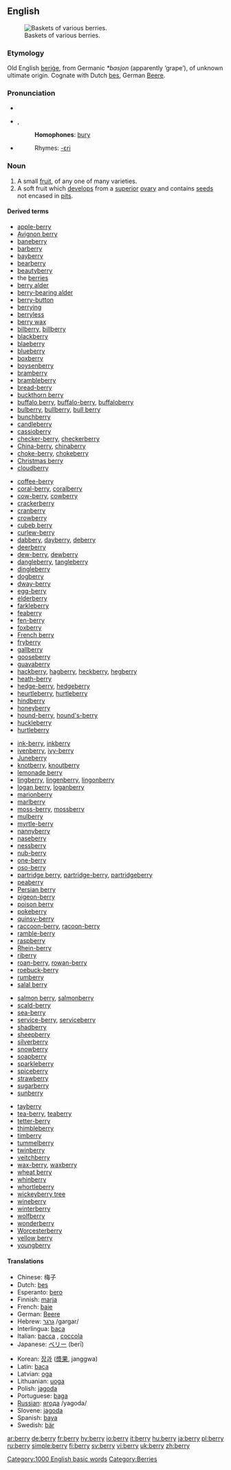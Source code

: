 ==English==
[[Image:Berries (USDA ARS).jpg|thumb|right|Baskets of various berries.]]

===Etymology===
Old English [[berige|beriġe]], from Germanic ''*basjon'' (apparently ‘grape’), of unknown ultimate origin.  Cognate with Dutch [[bes]], German [[Beere]].
 
===Pronunciation===
*{{IPA|/ˈbɛri/}}
*{{AHD|bĕ'ri}}, {{SAMPA|/"bEri/}}
*:'''Homophones''': [[bury]]
*{{audio|en-us-berry.ogg|Audio (US)}}
*:Rhymes: [[Rhymes:English:-ɛri|-ɛri]]

===Noun===
{{en-noun|berr|ies}}

#A small [[fruit]], of any one of many varieties.
#A soft fruit which [[develop]]s from a [[superior]] [[ovary]] and contains [[seed]]s not encased in [[pit]]s.

====Derived terms====
{{top4}}
*[[apple-berry]]
*[[Avignon berry]]
*[[baneberry]]
*[[barberry]]
*[[bayberry]]
*[[bearberry]]
*[[beautyberry]]
*the [[berries]]
*[[berry alder]]
*[[berry-bearing alder]]
*[[berry-button]]
*[[berrying]]
*[[berryless]]
*[[berry wax]]
*[[bilberry]], [[billberry]]
*[[blackberry]]
*[[blaeberry]]
*[[blueberry]]
*[[boxberry]]
*[[boysenberry]]
*[[bramberry]]
*[[brambleberry]]
*[[bread-berry]]
*[[buckthorn berry]]
*[[buffalo berry]], [[buffalo-berry]], [[buffaloberry]]
*[[bulberry]], [[bullberry]], [[bull berry]]
*[[bunchberry]]
*[[candleberry]]
*[[cassioberry]]
*[[checker-berry]], [[checkerberry]]
*[[China-berry]], [[chinaberry]]
*[[choke-berry]], [[chokeberry]]
*[[Christmas berry]]
*[[cloudberry]]
{{mid4}}
*[[coffee-berry]]
*[[coral-berry]], [[coralberry]]
*[[cow-berry]], [[cowberry]]
*[[crackerberry]]
*[[cranberry]]
*[[crowberry]]
*[[cubeb berry]]
*[[curlew-berry]]
*[[dabbery]], [[dayberry]], [[deberry]]
*[[deerberry]]
*[[dew-berry]], [[dewberry]]
*[[dangleberry]], [[tangleberry]]
*[[dingleberry]]
*[[dogberry]]
*[[dway-berry]]
*[[egg-berry]]
*[[elderberry]]
*[[farkleberry]]
*[[feaberry]]
*[[fen-berry]]
*[[foxberry]]
*[[French berry]]
*[[fryberry]]
*[[gallberry]]
*[[gooseberry]]
*[[guavaberry]]
*[[hackberry]], [[hagberry]], [[heckberry]], [[hegberry]]
*[[heath-berry]]
*[[hedge-berry]], [[hedgeberry]]
*[[heurtleberry]], [[hurtleberry]]
*[[hindberry]]
*[[honeyberry]]
*[[hound-berry]], [[hound's-berry]]
*[[huckleberry]]
*[[hurtleberry]]
{{mid4}}
*[[ink-berry]], [[inkberry]]
*[[ivenberry]], [[ivy-berry]]
*[[Juneberry]]
*[[knotberry]], [[knoutberry]]
*[[lemonade berry]]
*[[lingberry]], [[lingenberry]], [[lingonberry]]
*[[logan berry]], [[loganberry]]
*[[marionberry]]
*[[marlberry]]
*[[moss-berry]], [[mossberry]]
*[[mulberry]]
*[[myrtle-berry]]
*[[nannyberry]]
*[[naseberry]]
*[[nessberry]]
*[[nub-berry]]
*[[one-berry]]
*[[oso-berry]]
*[[partridge berry]], [[partridge-berry]], [[partridgeberry]]
*[[peaberry]]
*[[Persian berry]]
*[[pigeon-berry]]
*[[poison berry]]
*[[pokeberry]]
*[[quinsy-berry]]
*[[raccoon-berry]], [[racoon-berry]]
*[[ramble-berry]]
*[[raspberry]]
*[[Rhein-berry]]
*[[riberry]]
*[[roan-berry]], [[rowan-berry]]
*[[roebuck-berry]]
*[[rumberry]]
*[[salal berry]]
{{mid4}}
*[[salmon berry]], [[salmonberry]]
*[[scald-berry]]
*[[sea-berry]]
*[[service-berry]], [[serviceberry]]
*[[shadberry]]
*[[sheepberry]]
*[[silverberry]]
*[[snowberry]]
*[[soapberry]]
*[[sparkleberry]]
*[[spiceberry]]
*[[strawberry]]
*[[sugarberry]]
*[[sunberry]]
<!--tangleberry listed with dangleberry-->
*[[tayberry]]
*[[tea-berry]], [[teaberry]]
*[[tetter-berry]]
*[[thimbleberry]]
*[[timberry]]
*[[tummelberry]]
*[[twinberry]]
*[[veitchberry]]
*[[wax-berry]], [[waxberry]]
*[[wheat berry]]
*[[whinberry]]
*[[whortleberry]]
*[[wickeyberry tree]]
*[[wineberry]]
*[[winterberry]]
*[[wolfberry]]
*[[wonderberry]]
*[[Worcesterberry]]
*[[yellow berry]]
*[[youngberry]]
{{bottom}}

====Translations====
{{top}}
*Chinese: 梅子
*Dutch: [[bes]] {{f}}
*Esperanto: [[bero]]
*Finnish: [[marja]]
*French: [[baie]] {{f}}
*German: [[Beere]] {{f}}
*Hebrew: [[:he:גרגר|גרגר]] /gargar/
*Interlingua: [[baca]]
*Italian: [[bacca]] {{f}}, [[coccola]] {{f}}
*Japanese: [[ベリー]] (berī)
{{mid}}
*Korean: [[장과]] ([[漿果]], janggwa)
*Latin: [[baca]] {{f}}
*Latvian: [[oga]] {{f}}
*Lithuanian: [[uoga]] {{f}}
*Polish: [[jagoda]] {{f}}
*Portuguese: [[baga]] {{f}}
*[[Russian]]: [[:ry:ягода|ягода]] /yagoda/
*Slovene: [[jagoda]] {{f}}
*Spanish: [[baya]] {{f}}
*Swedish: [[bär]]
{{bottom}}

[[Category:1000 English basic words]]
[[Category:Berries]]

[[ar:berry]]
[[de:berry]]
[[fr:berry]]
[[hy:berry]]
[[io:berry]]
[[it:berry]]
[[hu:berry]]
[[ja:berry]]
[[pl:berry]]
[[ru:berry]]
[[simple:berry]]
[[fi:berry]]
[[sv:berry]]
[[vi:berry]]
[[uk:berry]]
[[zh:berry]]
